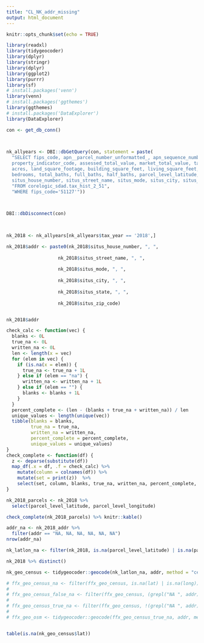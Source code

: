 ```yaml
---
title: "CL_NK_addr_missing"
output: html_document
---
```


```r
knitr::opts_chunk$set(echo = TRUE)

```

```r
library(readxl)
library(tidygeocoder)
library(dplyr)
library(stringr)
library(dplyr)
library(ggplot2)
library(purrr)
library(sf)  
# install.packages('venn')
library(venn)
# install.packages('ggthemes')
library(ggthemes)
# install.packages('DataExplorer')
library(DataExplorer)
```

```r
con <- get_db_conn()

 

nk_allyears <- DBI::dbGetQuery(con, statement = paste(
  "SELECT fips_code, apn__parcel_number_unformatted_, apn_sequence_number, original_apn, census_tract, legal_lot_number, township, municipality_code,
  property_indicator_code, assessed_total_value, market_total_value, tax_amount, tax_year, assessed_year, 
  acres, land_square_footage, building_square_feet, living_square_feet, year_built, effective_year_built, 
  bedrooms, total_baths, full_baths, half_baths, parcel_level_latitude, parcel_level_longitude, block_level_latitude, block_level_longitude,
  situs_house_number, situs_street_name, situs_mode, situs_city, situs_state, situs_zip_code",
  "FROM corelogic_sdad.tax_hist_2_51",
  "WHERE fips_code='51127'"))

 

DBI::dbDisconnect(con)

 

nk_2018 <- nk_allyears[nk_allyears$tax_year == '2018',]
```

```r
 
nk_2018$addr <- paste0(nk_2018$situs_house_number, ", ",
                   
                   nk_2018$situs_street_name, ", ",
                   
                   nk_2018$situs_mode, ", ",
                   
                   nk_2018$situs_city, ", ", 
                   
                   nk_2018$situs_state, ", ",
                   
                   nk_2018$situs_zip_code)


nk_2018$addr
```

```r
check_calc <- function(vec) {
  blanks <- 0L
  true_na <- 0L
  written_na <- 0L
  len <- length(x = vec)
  for (elem in vec) {
    if (is.na(x = elem)) {
      true_na <- true_na + 1L
    } else if (elem == "na") {
      written_na <- written_na + 1L
    } else if (elem == "") {
      blanks <- blanks + 1L
    }
  }
  percent_complete <- (len - (blanks + true_na + written_na)) / len
  unique_values <- length(unique(vec))
  tibble(blanks = blanks,
         true_na = true_na,
         written_na = written_na,
         percent_complete = percent_complete,
         unique_values = unique_values)
}
check_complete <- function(df) {
  z <- deparse(substitute(df))
  map_df(.x = df, .f = check_calc) %>%
    mutate(column = colnames(df)) %>%
    mutate(set = print(z))  %>%
    select(set, column, blanks, true_na, written_na, percent_complete, unique_values)
}
```

```r
nk_2018_parcels <- nk_2018 %>%
  select(parcel_level_latitude, parcel_level_longitude)

check_complete(nk_2018_parcels) %>% knitr::kable()

addr_na <- nk_2018_addr %>%
  filter(addr == "NA, NA, NA, NA, NA, NA")
nrow(addr_na)

```

```r
nk_latlon_na <- filter(nk_2018, is.na(parcel_level_latitude) | is.na(parcel_level_longitude))

nk_2018 %>% distinct()

nk_geo_census <- tidygeocoder::geocode(nk_latlon_na, addr, method = "census")

# ffx_geo_census_na <- filter(ffx_geo_census, is.na(lat) | is.na(long))
# 
# ffx_geo_census_false_na <- filter(ffx_geo_census, (grepl("NA ", addr)) & (is.na(lat) & is.na(long)))
# 
# ffx_geo_census_true_na <- filter(ffx_geo_census, !(grepl("NA ", addr)) & (is.na(lat) & is.na(long)))
# 
# ffx_geo_osm <- tidygeocoder::geocode(ffx_geo_census_true_na, addr, method = "osm")


table(is.na(nk_geo_census$lat))

```
 